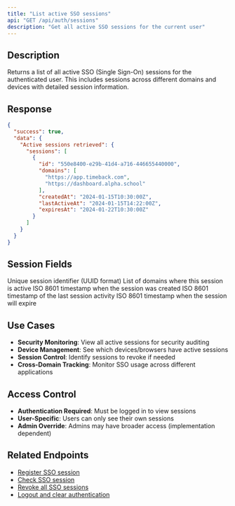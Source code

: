 ```yaml
---
title: "List active SSO sessions"
api: "GET /api/auth/sessions"
description: "Get all active SSO sessions for the current user"
---
```


## Description

Returns a list of all active SSO (Single Sign-On) sessions for the authenticated user. This includes sessions across different domains and devices with detailed session information.

## Response

<ResponseExample>

```json Response
{
  "success": true,
  "data": {
    "Active sessions retrieved": {
      "sessions": [
        {
          "id": "550e8400-e29b-41d4-a716-446655440000",
          "domains": [
            "https://app.timeback.com",
            "https://dashboard.alpha.school"
          ],
          "createdAt": "2024-01-15T10:30:00Z",
          "lastActiveAt": "2024-01-15T14:22:00Z",
          "expiresAt": "2024-01-22T10:30:00Z"
        }
      ]
    }
  }
}
```

</ResponseExample>

## Session Fields

<ParamField name="id" type="string">
  Unique session identifier (UUID format)
</ParamField>

<ParamField name="domains" type="array">
  List of domains where this session is active
</ParamField>

<ParamField name="createdAt" type="string">
  ISO 8601 timestamp when the session was created
</ParamField>

<ParamField name="lastActiveAt" type="string">
  ISO 8601 timestamp of the last session activity
</ParamField>

<ParamField name="expiresAt" type="string">
  ISO 8601 timestamp when the session will expire
</ParamField>

## Use Cases

- **Security Monitoring**: View all active sessions for security auditing
- **Device Management**: See which devices/browsers have active sessions
- **Session Control**: Identify sessions to revoke if needed
- **Cross-Domain Tracking**: Monitor SSO usage across different applications

## Access Control

- **Authentication Required**: Must be logged in to view sessions
- **User-Specific**: Users can only see their own sessions
- **Admin Override**: Admins may have broader access (implementation dependent)

## Related Endpoints

- [Register SSO session](/api-reference/endpoint/register-sso-session)
- [Check SSO session](/api-reference/endpoint/check-sso-session)
- [Revoke all SSO sessions](/api-reference/endpoint/revoke-sso-sessions)
- [Logout and clear authentication](/api-reference/endpoint/logout)